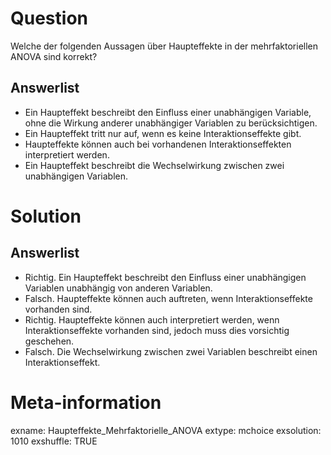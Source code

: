 Question
========
Welche der folgenden Aussagen über Haupteffekte in der mehrfaktoriellen ANOVA sind korrekt?

Answerlist
----------
* Ein Haupteffekt beschreibt den Einfluss einer unabhängigen Variable, ohne die Wirkung anderer unabhängiger Variablen zu berücksichtigen.
* Ein Haupteffekt tritt nur auf, wenn es keine Interaktionseffekte gibt.
* Haupteffekte können auch bei vorhandenen Interaktionseffekten interpretiert werden.
* Ein Haupteffekt beschreibt die Wechselwirkung zwischen zwei unabhängigen Variablen.

Solution
========
Answerlist
----------
* Richtig. Ein Haupteffekt beschreibt den Einfluss einer unabhängigen Variablen unabhängig von anderen Variablen.
* Falsch. Haupteffekte können auch auftreten, wenn Interaktionseffekte vorhanden sind.
* Richtig. Haupteffekte können auch interpretiert werden, wenn Interaktionseffekte vorhanden sind, jedoch muss dies vorsichtig geschehen.
* Falsch. Die Wechselwirkung zwischen zwei Variablen beschreibt einen Interaktionseffekt.

Meta-information
================
exname: Haupteffekte_Mehrfaktorielle_ANOVA
extype: mchoice 
exsolution: 1010
exshuffle: TRUE
